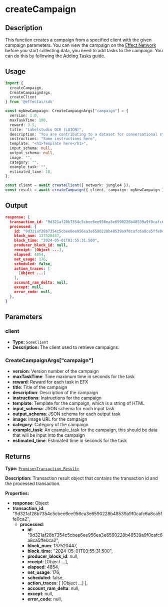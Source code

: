 # createCampaign

## Description

This function creates a campaign from a specified client with the given campaign parameters.
You can view the campaign on the [Effect Network](https://app.effect.network/campaigns) before you start collecting data, 
you need to add tasks to the campaign. You can do this by following the [Adding Tasks](/docs/collecting-data/adding-tasks) guide.

## Usage

```ts
import { 
  createCampaign, 
  CreateCampaignArgs, 
  createClient 
} from '@effectai/sdk'

const myNewCampaign: CreateCampaignArgs["campaign"] = {
  version: 1.0,
  maxTaskTime: 100,
  reward: 3.5,
  title: "Labelstudio OCR (LAION)",
  description: "You are contributing to a dataset for conversational style chatbots.",
  instructions: "Some instructions here",
  template: "<h1>Template here</h1>",
  input_schema: null,
  output_schema: null,
  image: "",
  category: "",
  example_task: "",
  estimated_time: 10,
};

const client = await createClient({ network: jungle4 });
const result = await createCampaign({ client, campaign: myNewCampaign });
```

## Output

```json
response: {
  transaction_id: "9d321af28b7354c5cbee6ee956ea3e6590228b48539a9f0cafc6a8ca5ffe0ca2",
  processed: {
    id: "9d321af28b7354c5cbee6ee956ea3e6590228b48539a9f0cafc6a8ca5ffe0ca2",
    block_num: 137520447,
    block_time: "2024-05-01T03:55:31.500",
    producer_block_id: null,
    receipt: [Object ...],
    elapsed: 4854,
    net_usage: 176,
    scheduled: false,
    action_traces: [
      [Object ...]
    ],
    account_ram_delta: null,
    except: null,
    error_code: null,
  },
}
```
## Parameters


### client
- **Type:** `SomeClient`
- **Description:** The client used to retrieve campaigns.

### CreateCampaignArgs["campaign"]
- **version**: Version number of the campaign
- **maxTaskTime**: Time maximum time in seconds for the task
- **reward**: Reward for each task in EFX
- **title**: Title of the campaign
- **description**: Description of the campaign
- **instructions**: Instructions for the campaign
- **template**: Template for the campaign, which is a string of HTML
- **input_schema**: JSON schema for each input task
- **output_schema**: JSON schema for each output task
- **image**: Image URL for the campaign
- **category**: Category of the campaign
- **example_task**: An example_task for the campaign, this should be data that will be input into the campaign
- **estimated_time**: Estimated time in seconds for the task

## Returns

**Type:**  [`Promise<Transaction_Result>`](/docs/glossary/types#transaction_result)

**Description:** Transaction result object that contains the transaction id and the processed transaction.

**Properties:**

- **response**: Object
- **transaction_id**: "9d321af28b7354c5cbee6ee956ea3e6590228b48539a9f0cafc6a8ca5ffe0ca2",
  - **processed**: 
    - **id**: "9d321af28b7354c5cbee6ee956ea3e6590228b48539a9f0cafc6a8ca5ffe0ca2",
    - **block_num**: 137520447,
    - **block_time**: "2024-05-01T03:55:31.500",
    - **producer_block_id**: null,
    - **receipt**: [Object ...],
    - **elapsed**: 4854,
    - **net_usage**: 176,
    - **scheduled**: false,
    - **action_traces**: [ [Object ...] ],
    - **account_ram_delta**: null,
    - **except**: null,
    - **error_code**: null,
